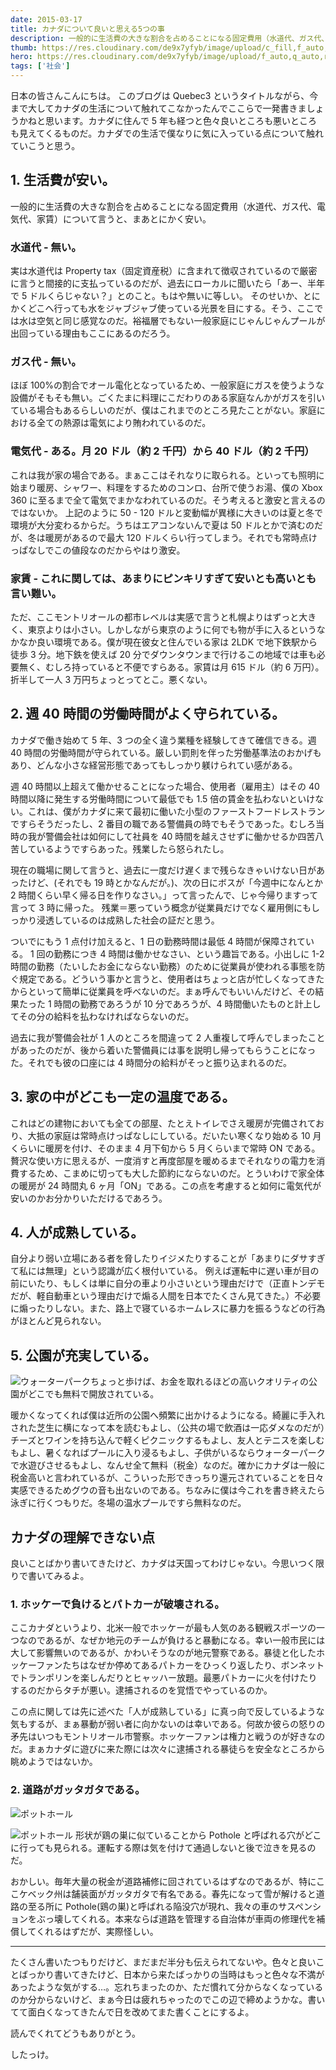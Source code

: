 ```yaml
---
date: 2015-03-17
title: カナダについて良いと思える5つの事
description: 一般的に生活費の大きな割合を占めることになる固定費用（水道代、ガス代、電気代、家賃）について言うと、まあとにかく安い。
thumb: https://res.cloudinary.com/de9x7yfyb/image/upload/c_fill,f_auto,h_120,q_auto,r_6,w_120/v1637734510/qc3/posts/about-canada/1513170936.park-original_flre8l.jpg
hero: https://res.cloudinary.com/de9x7yfyb/image/upload/f_auto,q_auto,r_6,w_680/v1637734510/qc3/posts/about-canada/1513170936.park-original_flre8l.jpg
tags: ['社会']
---
```


日本の皆さんこんにちは。
このブログは Quebec3 というタイトルながら、今まで大してカナダの生活について触れてこなかったんでここらで一発書きましょうかねと思います。カナダに住んで 5 年も経つと色々良いところも悪いところも見えてくるものだ。カナダでの生活で僕なりに気に入っている点について触れていこうと思う。

## 1\. 生活費が安い。

一般的に生活費の大きな割合を占めることになる固定費用（水道代、ガス代、電気代、家賃）について言うと、まあとにかく安い。

### 水道代 - 無い。

実は水道代は Property tax（固定資産税）に含まれて徴収されているので厳密に言うと間接的に支払っているのだが、過去にローカルに聞いたら「あー、半年で 5 ドルくらじゃない？」とのこと。もはや無いに等しい。
そのせいか、とにかくどこへ行っても水をジャブジャブ使っている光景を目にする。そう、ここでは水は空気と同じ感覚なのだ。裕福層でもない一般家庭にじゃんじゃんプールが出回っている理由もここにあるのだろう。

### ガス代 - 無い。

ほぼ 100%の割合でオール電化となっているため、一般家庭にガスを使うような設備がそもそも無い。ごくたまに料理にこだわりのある家庭なんかがガスを引いている場合もあるらしいのだが、僕はこれまでのところ見たことがない。家庭における全ての熱源は電気により賄われているのだ。

### 電気代 - ある。月 20 ドル（約 2 千円）から 40 ドル（約 2 千円）

これは我が家の場合である。まぁここはそれなりに取られる。といっても照明に始まり暖房、シャワー、料理をするためのコンロ、台所で使うお湯、僕の Xbox 360 に至るまで全て電気でまかなわれているのだ。そう考えると激安と言えるのではないか。
上記のように 50 - 120 ドルと変動幅が異様に大きいのは夏と冬で環境が大分変わるからだ。うちはエアコンないんで夏は 50 ドルとかで済むのだが、冬は暖房があるので最大 120 ドルくらい行ってしまう。それでも常時点けっぱなしでこの値段なのだからやはり激安。

### 家賃 - これに関しては、あまりにピンキリすぎて安いとも高いとも言い難い。

ただ、ここモントリオールの都市レベルは実感で言うと札幌よりはずっと大きく、東京よりは小さい。しかしながら東京のように何でも物が手に入るというなかなか良い環境である。僕が現在彼女と住んでいる家は 2LDK で地下鉄駅から徒歩 3 分。地下鉄を使えば 20 分でダウンタウンまで行けるこの地域では車も必要無く、むしろ持っていると不便ですらある。家賃は月 615 ドル（約 6 万円）。折半して一人 3 万円ちょっとってとこ。悪くない。

## 2\. 週 40 時間の労働時間がよく守られている。

カナダで働き始めて 5 年、3 つの全く違う業種を経験してきて確信できる。週 40 時間の労働時間が守られている。厳しい罰則を伴った労働基準法のおかげもあり、どんな小さな経営形態であってもしっかり躾けられてい感がある。

週 40 時間以上超えて働かせることになった場合、使用者（雇用主）はその 40 時間以降に発生する労働時間について最低でも 1.5 倍の賃金を払わないといけない。これは、僕がカナダに来て最初に働いた小型のファーストフードレストランですらそうだったし、2 番目の職である警備員の時でもそうであった。むしろ当時の我が警備会社は如何にして社員を 40 時間を越えさせずに働かせるか四苦八苦しているようですらあった。残業したら怒られたし。

現在の職場に関して言うと、過去に一度だけ遅くまで残らなきゃいけない日があったけど、(それでも 19 時とかなんだが。)、次の日にボスが「今週中になんとか 2 時間くらい早く帰る日を作りなさい。」って言ったんで、じゃ今帰りますって言って 3 時に帰った。
残業＝悪っていう概念が従業員だけでなく雇用側にもしっかり浸透しているのは成熟した社会の証だと思う。

ついでにもう 1 点付け加えると、1 日の勤務時間は最低 4 時間が保障されている。
1 回の勤務につき 4 時間は働かせなさい、という趣旨である。小出しに 1-2 時間の勤務（たいしたお金にならない勤務）のために従業員が使われる事態を防ぐ規定である。どういう事かと言うと、使用者はちょっと店が忙しくなってきたからといって簡単に従業員を呼べないのだ。まぁ呼んでもいいんだけど、その結果たった 1 時間の勤務であろうが 10 分であろうが、4 時間働いたものと計上してその分の給料を払わなければならないのだ。

過去に我が警備会社が 1 人のところを間違って 2 人重複して呼んでしまったことがあったのだが、後から着いた警備員には事を説明し帰ってもらうことになった。それでも彼の口座には 4 時間分の給料がそっと振り込まれるのだ。

## 3\. 家の中がどこも一定の温度である。

これはどの建物においても全ての部屋、たとえトイレでさえ暖房が完備されており、大抵の家庭は常時点けっぱなしにしている。だいたい寒くなり始める 10 月くらいに暖房を付け、そのまま 4 月下旬から 5 月くらいまで常時 ON である。贅沢な使い方に思えるが、一度消すと再度部屋を暖めるまでそれなりの電力を消費するため、こまめに切っても大した節約にならないのだ。とういわけで家全体の暖房が 24 時間丸 6 ヶ月「ON」である。この点を考慮すると如何に電気代が安いのかお分かりいただけるであろう。

## 4\. 人が成熟している。

自分より弱い立場にある者を脅したりイジメたりすることが「あまりにダサすぎて私には無理」という認識が広く根付いている。 例えば運転中に遅い車が目の前にいたり、もしくは単に自分の車より小さいという理由だけで（正直トンデモだが、軽自動車という理由だけで煽る人間を日本でたくさん見てきた。）不必要に煽ったりしない。また、路上で寝ているホームレスに暴力を振るうなどの行為がほとんど見られない。

## 5\. 公園が充実している。

![ウォーターパーク](https://res.cloudinary.com/de9x7yfyb/image/upload/f_auto,q_auto,r_6,w_680//v1637734510/qc3/posts/about-canada/water-park_z6pyom.jpg)ちょっと歩けば、お金を取れるほどの高いクオリティの公園がどこでも無料で開放されている。

暖かくなってくれば僕は近所の公園へ頻繁に出かけるようになる。綺麗に手入れされた芝生に横になって本を読むもよし、（公共の場で飲酒は一応ダメなのだが）チーズとワインを持ち込んで軽くピクニックするもよし、友人とテニスを楽しむもよし、暑くなればプールに入り浸るもよし、子供がいるならウォーターパークで水遊びさせるもよし、なんせ全て無料（税金）なのだ。確かにカナダは一般に税金高いと言われているが、こういった形できっちり還元されていることを日々実感できるためグウの音も出ないのである。ちなみに僕は今これを書き終えたら泳ぎに行くつもりだ。冬場の温水プールですら無料なのだ。

## カナダの理解できない点

良いことばかり書いてきたけど、カナダは天国ってわけじゃない。今思いつく限りで書いてみるよ。

### 1\. ホッケーで負けるとパトカーが破壊される。

ここカナダというより、北米一般でホッケーが最も人気のある観戦スポーツの一つなのであるが、なぜか地元のチームが負けると暴動になる。幸い一般市民には大して影響無いのであるが、かわいそうなのが地元警察である。暴徒と化したホッケーファンたちはなぜか停めてあるパトカーをひっくり返したり、ボンネットでトランポリンを楽しんだりとヒャッハー放題。最悪パトカーに火を付けたりするのだからタチが悪い。逮捕されるのを覚悟でやっているのか。

この点に関しては先に述べた「人が成熟している」に真っ向で反しているような気もするが、まぁ暴動が弱い者に向かないのは幸いである。何故か彼らの怒りの矛先はいつもモントリオール市警察。ホッケーファンは権力と戦うのが好きなのだ。まぁカナダに遊びに来た際には次々に逮捕される暴徒らを安全なところから眺めようではないか。

### 2\. 道路がガッタガタである。

![ポットホール](https://res.cloudinary.com/de9x7yfyb/image/upload/f_auto,q_auto,r_6,w_680/v1637734510/qc3/posts/about-canada/pothole-shallow_kvjd4x.jpg)

![ポットホール](https://res.cloudinary.com/de9x7yfyb/image/upload/f_auto,q_auto,r_6,w_680/v1637734510/qc3/posts/about-canada/pothole-deep_k53ffi.jpg)
形状が鶏の巣に似ていることから Pothole と呼ばれる穴がどこに行っても見られる。運転する際は気を付けて通過しないと後で泣きを見るのだ。

おかしい。毎年大量の税金が道路補修に回されているはずなのであるが、特にここケベック州は舗装面がガッタガタで有名である。春先になって雪が解けると道路の至る所に Pothole(鶏の巣)と呼ばれる陥没穴が現れ、我々の車のサスペンションをぶっ壊してくれる。本来ならば道路を管理する自治体が車両の修理代を補償してくれるはずだが、実際怪しい。

---

たくさん書いたつもりだけど、まだまだ半分も伝えられてないや。色々と良いことばっかり書いてきたけど、日本から来たばっかりの当時はもっと色々な不満があったような気がする…。忘れちまったのか、ただ慣れて分からなくなっているのか分からないけど、まぁ今日は疲れちゃったのでこの辺で締めようかな。書いてて面白くなってきたんで日を改めてまた書くことにするよ。

読んでくれてどうもありがとう。

したっけ。
